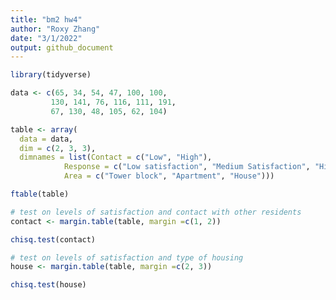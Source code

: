 ```yaml
---
title: "bm2 hw4"
author: "Roxy Zhang"
date: "3/1/2022"
output: github_document
---
```


```r
library(tidyverse)
```

```r
data <- c(65, 34, 54, 47, 100, 100,
         130, 141, 76, 116, 111, 191,
         67, 130, 48, 105, 62, 104)

table <- array(
  data = data, 
  dim = c(2, 3, 3),
  dimnames = list(Contact = c("Low", "High"),
            Response = c("Low satisfaction", "Medium Satisfaction", "High Satisfaction"),
            Area = c("Tower block", "Apartment", "House")))

ftable(table)
```

```r
# test on levels of satisfaction and contact with other residents
contact <- margin.table(table, margin =c(1, 2))

chisq.test(contact)

# test on levels of satisfaction and type of housing
house <- margin.table(table, margin =c(2, 3))

chisq.test(house)
```

